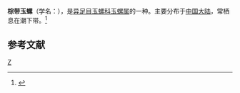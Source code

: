 {{Speciesbox 
| taxon = Natica asellus
| binomial_authority = Reeve
}}
'''棕带玉螺'''（学名：''{{lang|la|Natica asellus}}''），是[[异足目|异足目]][[玉螺科|玉螺科]][[玉螺属|玉螺属]]的一种。主要分布于[[中国大陆|中国大陆]]，常栖息在潮下带。<ref>{{cite web|url=http://shell.sinica.edu.tw/chinese/shellbase_detail.php?science_no=6212|title=国际贝库：棕带玉螺|publisher=台湾贝类资料库|accessdate=2009-08-11|archive-date=2016-03-04|archive-url=https://web.archive.org/web/20160304111546/http://shell.sinica.edu.tw/chinese/shellbase_detail.php?science_no=6212|dead-url=no}}</ref>

== 参考文献 ==
{{reflist}}
{{taxonbar}}
[[Category:玉螺属|Z]]